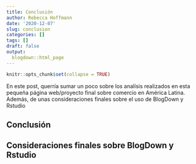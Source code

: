 ```yaml
---
title: Conclusión
author: Rebecca Hoffmann
date: '2020-12-07'
slug: conclusion
categories: []
tags: []
draft: false
output:
  blogdown::html_page
---
```


```r
knitr::opts_chunk$set(collapse = TRUE)
```

En este post, querría sumar un poco sobre los analísis realizados en esta pequeña página web/proyecto final sobre comercio en América Latina. Además, de unas consideraciones finales sobre el uso de BlogDown y Rstudio

## Conclusión

## Consideraciones finales sobre BlogDown y Rstudio
